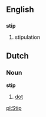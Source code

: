 ==English==
==={{abbreviation}}===
'''stip'''

#stipulation


==Dutch==
===Noun===
'''stip'''

# [[dot]]

[[pl:Stip]]